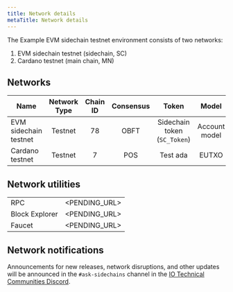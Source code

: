 ```yaml
---
title: Network details
metaTitle: Network details
---
```


The Example EVM sidechain testnet environment consists of two networks:

1. EVM sidechain testnet (sidechain, SC)
2. Cardano testnet (main chain, MN)

## Networks

| Name | Network Type | Chain ID  | Consensus | Token | Model
| --- | :---: | :---: | :---: | :---: | :---: |
| EVM sidechain testnet | Testnet | 78 | OBFT | Sidechain token (`SC_Token`) | Account model |
| Cardano testnet | Testnet | 7 | POS | Test ada | EUTXO |

## Network utilities

|  |  | 
| --- | :---: |
| RPC | <PENDING_URL> |
| Block Explorer | <PENDING_URL>   |
| Faucet | <PENDING_URL>   |

## Network notifications

Announcements for new releases, network disruptions, and other updates will be announced in the `#ask-sidechains` channel in the [IO Technical Communities Discord](https://discord.com/invite/inputoutput).
